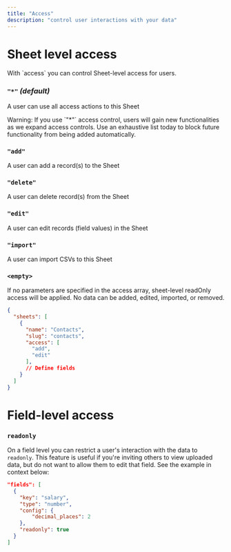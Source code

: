 ```yaml
---
title: "Access"
description: "control user interactions with your data"
---
```


# Sheet level access

<ParamField path="access" type="array" default="*" optional>
With `access` you can control Sheet-level access for users. 
</ParamField>

### `"*"` _(default)_
A user can use all access actions to this Sheet

<Warning>
Warning: If you use `"*"` access control, users will gain new functionalities as we expand access controls. Use an exhaustive list today to block future functionality from being added automatically.
</Warning>

  
### `"add"`
A user can add a record(s) to the Sheet

### `"delete"`
A user can delete record(s) from the Sheet

### `"edit"`
A user can edit records (field values) in the Sheet
  
### `"import"`
A user can import CSVs to this Sheet

### `<empty>`
If no parameters are specified in the access array, sheet-level readOnly access will be applied. No data can be added, edited, imported, or removed. 


```json
{
  "sheets": [
    {
      "name": "Contacts",
      "slug": "contacts",
      "access": [
        "add",
        "edit"
      ],
      // Define fields
    }
  ]
}
```



# Field-level access

### `readonly`

On a field level you can restrict a user's interaction with the data to `readonly`. This feature is useful if you're inviting others to view uploaded data, but do not want to allow them to edit that field. See the example in context below:

```json
"fields": [
  {
    "key": "salary",
    "type": "number",
    "config": {
        "decimal_places": 2
    },
    "readonly": true
  }
]
```
